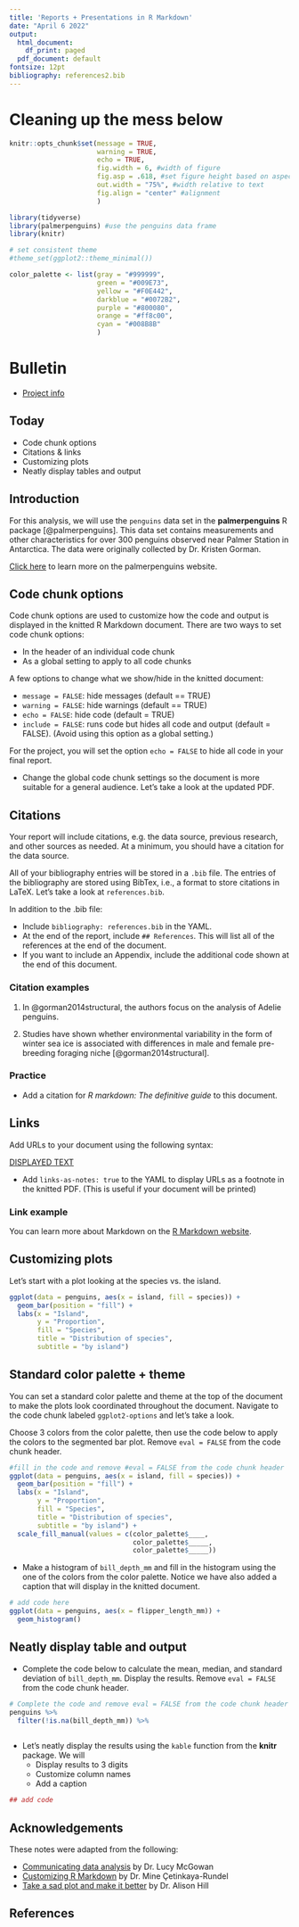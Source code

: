 ```yaml
---
title: 'Reports + Presentations in R Markdown'
date: "April 6 2022"
output:
  html_document:
    df_print: paged
  pdf_document: default
fontsize: 12pt
bibliography: references2.bib
---
```


# Cleaning up the mess below

```r
knitr::opts_chunk$set(message = TRUE, 
                      warning = TRUE, 
                      echo = TRUE,
                      fig.width = 6, #width of figure
                      fig.asp = .618, #set figure height based on aspect ratio
                      out.width = "75%", #width relative to text
                      fig.align = "center" #alignment
                      )
```

```r
library(tidyverse)
library(palmerpenguins) #use the penguins data frame
library(knitr)
```

```r
# set consistent theme
#theme_set(ggplot2::theme_minimal())

color_palette <- list(gray = "#999999", 
                      green = "#009E73", 
                      yellow = "#F0E442", 
                      darkblue = "#0072B2", 
                      purple = "#800080", 
                      orange = "#ff8c00",
                      cyan = "#008B8B"
                      )
```

# Bulletin

- [Project info](https://sta199-sp22-003.netlify.app/project/project.html)

## Today

- Code chunk options
- Citations & links 
- Customizing plots
- Neatly display tables and output

## Introduction 

For this analysis, we will use the `penguins` data set in the **palmerpenguins** R package [@palmerpenguins]. This data set contains measurements and other characteristics for over 300 penguins observed near Palmer Station in Antarctica. The data were originally collected by Dr. Kristen Gorman. 

[Click here](https://allisonhorst.github.io/palmerpenguins/) to learn more on the palmerpenguins website.

## Code chunk options 

Code chunk options are used to customize how the code and output is displayed in the knitted R Markdown document. There are two ways to set code chunk options: 

- In the header of an individual code chunk 
- As a global setting to apply to all code chunks
  
A few options to change what we show/hide in the knitted document: 

- `message = FALSE`: hide messages (default == TRUE)
- `warning = FALSE`: hide warnings (default == TRUE)
- `echo = FALSE`: hide code (default  = TRUE)
- `include = FALSE`: runs code but hides all code and output (default = FALSE). (Avoid using this option as a global setting.)

For the project, you will set the option `echo = FALSE` to hide all code in your final report. 

- Change the global code chunk settings so the document is more suitable for a general audience. Let's take a look at the updated PDF. 

## Citations 

Your report will include citations, e.g. the data source, previous research, and other sources as needed. At a minimum, you should have a citation for the data source. 

All of your bibliography entries will be stored in a `.bib` file. The entries of the bibliography are stored using BibTex, i.e., a format to store citations in LaTeX. Let's take a look at `references.bib`.

In addition to the .bib file: 

- Include `bibliography: references.bib` in the YAML. 
- At the end of the report, include `## References`. This will list all of the references at the end of the document. 
- If you want to include an Appendix, include the additional code shown at the end of this document. 
  

### Citation examples 

1. In @gorman2014structural, the authors focus on the analysis of Adelie penguins.


2. Studies have shown whether environmental variability in the form of winter sea ice is associated with differences in male and female pre-breeding foraging niche [@gorman2014structural].

### Practice 

- Add a citation for *R markdown: The definitive guide* to this document. 

## Links

Add URLs to your document using the following syntax:

[DISPLAYED TEXT](FULL URL)

- Add `links-as-notes: true` to the YAML to display URLs as a footnote in the knitted PDF. (This is useful if your document will be printed)

### Link example

You can learn more about Markdown on the [R Markdown website](https://rmarkdown.rstudio.com/lesson-8.html).

## Customizing plots 

Let's start with a plot looking at the species vs. the island. 

```r
ggplot(data = penguins, aes(x = island, fill = species)) + 
  geom_bar(position = "fill") + 
  labs(x = "Island", 
       y = "Proportion",
       fill = "Species", 
       title = "Distribution of species", 
       subtitle = "by island")
```

## Standard color palette + theme

You can set a standard color palette and theme at the top of the document to make the plots look coordinated throughout the document. Navigate to the code chunk labeled `ggplot2-options` and let's take a look.

Choose 3 colors from the color palette, then use the code below to apply the colors to the segmented bar plot. Remove `eval = FALSE` from the code chunk header.

```r
#fill in the code and remove #eval = FALSE from the code chunk header
ggplot(data = penguins, aes(x = island, fill = species)) + 
  geom_bar(position = "fill") + 
  labs(x = "Island", 
       y = "Proportion",
       fill = "Species", 
       title = "Distribution of species", 
       subtitle = "by island") + 
  scale_fill_manual(values = c(color_palette$____, 
                               color_palette$_____, 
                               color_palette$_____))
```

- Make a histogram of `bill_depth_mm` and fill in the histogram using the one of the colors from the color palette. Notice we have also added a caption that will display in the knitted document. 

```r
# add code here
ggplot(data = penguins, aes(x = flipper_length_mm)) + 
  geom_histogram()
```


## Neatly display table and output

- Complete the code below to calculate the mean, median, and standard deviation of `bill_depth_mm`. Display the results. Remove `eval = FALSE` from the code chunk header. 

```r
# Complete the code and remove eval = FALSE from the code chunk header
penguins %>%
  filter(!is.na(bill_depth_mm)) %>%
  
```

- Let's neatly display the results using the `kable` function from the **knitr** package. We will 
  - Display results to 3 digits
  - Customize column names
  - Add a caption
  
```r
## add code

```

## Acknowledgements 

These notes were adapted from the following: 

- [Communicating data analysis](https://sta-212-f19.netlify.app/slides/lec-slides/15-communicating-data-analysis.html#1) by Dr. Lucy McGowan
- [Customizing R Markdown](https://rladiesstl.github.io/intro-meetup4-oct-2021/customize-rmd.html#1) by Dr. Mine Çetinkaya-Rundel
- [Take a sad plot and make it better](https://alison.netlify.app/rlm-sad-plot-better/#1) by Dr. Alison Hill

## References

<!-- Uncomment the code below if you want to include an appendix-->
<!--
<div id="refs"></div>

## Appendix
-->
